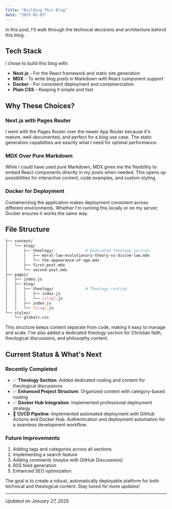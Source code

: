 ```yaml
---
title: "Building This Blog"
date: "2025-05-05"
---
```


In this post, I'll walk through the technical decisions and architecture behind this blog.

## Tech Stack

I chose to build this blog with:

- **Next.js** - For the React framework and static site generation
- **MDX** - To write blog posts in Markdown with React component support  
- **Docker** - For consistent deployment and containerization
- **Plain CSS** - Keeping it simple and fast

## Why These Choices?

### Next.js with Pages Router

I went with the Pages Router over the newer App Router because it's mature, well-documented, and perfect for a blog use case. The static generation capabilities are exactly what I need for optimal performance.

### MDX Over Pure Markdown

While I could have used pure Markdown, MDX gives me the flexibility to embed React components directly in my posts when needed. This opens up possibilities for interactive content, code examples, and custom styling.

### Docker for Deployment

Containerizing the application makes deployment consistent across different environments. Whether I'm running this locally or on my server, Docker ensures it works the same way.

## File Structure

```bash
├── content/
│   └── blog/
│       ├── theology/              # Dedicated theology section
│       │   ├── moral-law-evolutionary-theory-vs-divine-law.mdx
│       │   └── the-appearance-of-age.mdx
│       ├── first-post.mdx
│       └── second-post.mdx
├── pages/
│   ├── index.js
│   ├── blog/
│   │   ├── theology/              # Theology routing
│   │   │   ├── index.js
│   │   │   └── [slug].js
│   │   ├── index.js
│   │   └── [slug].js
└── styles/
    └── globals.css
```

This structure keeps content separate from code, making it easy to manage and scale. I've also added a dedicated theology section for Christian faith, theological discussions, and philosophy content.

## Current Status & What's Next

### Recently Completed
- ✅ **Theology Section**: Added dedicated routing and content for theological discussions
- ✅ **Enhanced Project Structure**: Organized content with category-based routing
- ✅ **Docker Hub Integration**: Implemented professional deployment strategy
- 🔄 **CI/CD Pipeline**: Implemented automated deployment with GitHub Actions and Docker Hub. Authentication and deployment automation for a seamless development workflow.

### Future Improvements
1. Adding tags and categories across all sections
2. Implementing a search feature
3. Adding comments (maybe with GitHub Discussions)
4. RSS feed generation
5. Enhanced SEO optimization

The goal is to create a robust, automatically deployable platform for both technical and theological content. Stay tuned for more updates!

---

*Updated on January 27, 2025* 